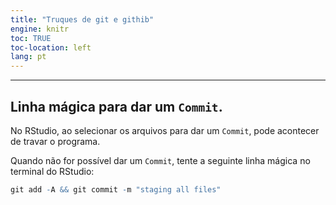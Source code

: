 ```yaml
---
title: "Truques de git e githib"
engine: knitr
toc: TRUE
toc-location: left
lang: pt
---
```


---

## Linha mágica para dar um `Commit`.

No RStudio, ao selecionar os arquivos para dar um `Commit`, pode acontecer de travar o programa.   

Quando não for possível dar um `Commit`, tente a seguinte linha mágica no terminal do RStudio:

```r
git add -A && git commit -m "staging all files"
```


